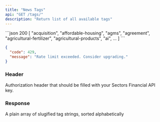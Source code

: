 ```yaml
---
title: "News Tags"
api: "GET /tags/"
description: "Return list of all available tags"
---
```


<ResponseExample>
```json 200
[
    "acquisition",
    "affordable-housing",
    "agms",
    "agreement",
    "agricultural-fertilizer",
    "agricultural-products",
    "ai",
  ...
]
```

```json 429
{
  "code": 429,
  "message": "Rate limit exceeded. Consider upgrading."
}
```

</ResponseExample>

### Header

<ParamField header="Authorization" type="string" required>
  Authorization header that should be filled with your Sectors Financial API
  key.
</ParamField>

### Response

<ResponseField name="payload" type="string[]">
  A plain array of slugified tag strings, sorted alphabetically
</ResponseField>
